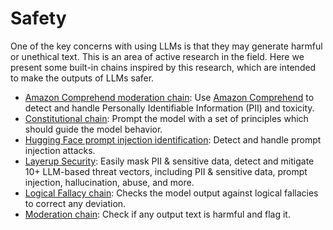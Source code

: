 # Safety

One of the key concerns with using LLMs is that they may generate harmful or unethical text. This is an area of active research in the field. Here we present some built-in chains inspired by this research, which are intended to make the outputs of LLMs safer.

- [Amazon Comprehend moderation chain](/docs/guides/productionization/safety/amazon_comprehend_chain): Use [Amazon Comprehend](https://aws.amazon.com/comprehend/) to detect and handle Personally Identifiable Information (PII) and toxicity.
- [Constitutional chain](/docs/guides/productionization/safety/constitutional_chain): Prompt the model with a set of principles which should guide the model behavior.
- [Hugging Face prompt injection identification](/docs/guides/productionization/safety/hugging_face_prompt_injection): Detect and handle prompt injection attacks. 
- [Layerup Security](/docs/guides/productionization/safety/layerup_security): Easily mask PII & sensitive data, detect and mitigate 10+ LLM-based threat vectors, including PII & sensitive data, prompt injection, hallucination, abuse, and more.
- [Logical Fallacy chain](/docs/guides/productionization/safety/logical_fallacy_chain): Checks the model output against logical fallacies to correct any deviation.
- [Moderation chain](/docs/guides/productionization/safety/moderation): Check if any output text is harmful and flag it.
